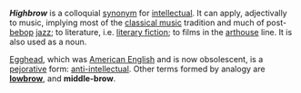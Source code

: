 
'''''Highbrow''''' is a colloquial [[synonym]] for [[intellectual]]. It can apply, adjectivally to music, implying most of the [[classical music]] tradition and much of post-[[bebop]] [[jazz]]; to literature, i.e. [[literary fiction]]; to films in the [[arthouse]] line. It is also used as a noun.

[[Egghead]], which was [[American English]] and is now obsolescent, is a [[pejorative]] form: [[anti-intellectual]]. Other terms formed by analogy are '''[[lowbrow]]''', and '''middle-brow'''.